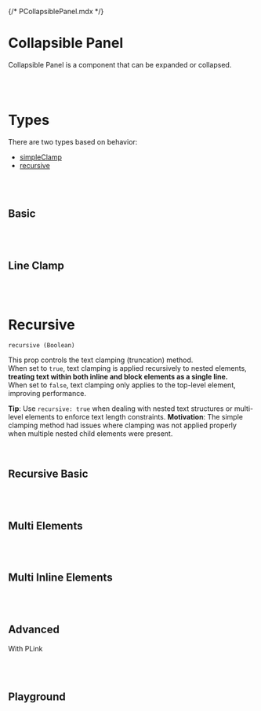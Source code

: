 {/* PCollapsiblePanel.mdx */}



<Meta of={PCollapsiblePanelStories} />

# Collapsible Panel
Collapsible Panel is a component that can be expanded or collapsed.

<br/>
<br/>

# Types
There are two types based on behavior:
- [simpleClamp](#line-clamp)
- [recursive](#recursive)

<br/>
<br/>

## Basic
<Canvas of={PCollapsiblePanelStories.Basic} />

<br/>
<br/>

## Line Clamp
<Canvas of={PCollapsiblePanelStories.LineClamp} />

<br/>
<br/>

# Recursive
```recursive (Boolean)```

This prop controls the text clamping (truncation) method. <br/>
When set to `true`, text clamping is applied recursively to nested elements, <br/>
**treating text within both inline and block elements as a single line.** <br/>
When set to `false`, text clamping only applies to the top-level element, improving performance.

**Tip**: Use `recursive: true` when dealing with nested text structures or multi-level elements to enforce text length constraints.
**Motivation**: The simple clamping method had issues where clamping was not applied properly when multiple nested child elements were present.

<br/>

## Recursive Basic
<Canvas of={PCollapsiblePanelStories.RecursiveBasic} />

<br/>
<br/>

## Multi Elements
<Canvas of={PCollapsiblePanelStories.MultiElements} />

<br/>
<br/>

## Multi Inline Elements
<Canvas of={PCollapsiblePanelStories.MultiInlineElements} />

<br/>
<br/>

## Advanced
With PLink
<Canvas of={PCollapsiblePanelStories.Advance} />

<br/>
<br/>

## Playground
<Canvas of={PCollapsiblePanelStories.Playground} />
<Controls of={PCollapsiblePanelStories.Playground} />
